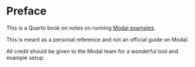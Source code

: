 # Preface {.unnumbered}

This is a Quarto book on notes on running [Modal examples](https://github.com/modal-labs/modal-examples).

This is meant as a personal reference and not an official guide on Modal.

All credit should be given to the Modal team for a wonderful tool and example setup.
